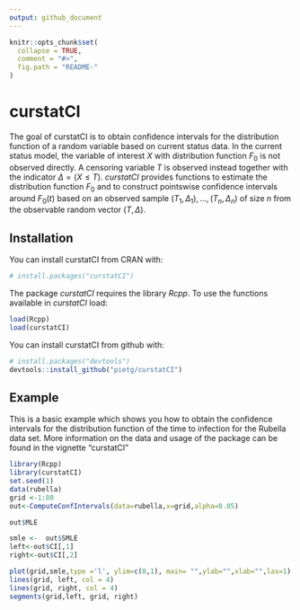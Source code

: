 ```yaml
---
output: github_document
---
```


<!-- README.md is generated from README.Rmd. Please edit that file -->

```r
knitr::opts_chunk$set(
  collapse = TRUE,
  comment = "#>",
  fig.path = "README-"
)
```

# curstatCI

The goal of curstatCI is to obtain confidence intervals for the distribution function of a random variable based on current status data.
In the current status model, the variable of interest $X$ with distribution function $F_0$ is not observed directly. A censoring variable $T$ is observed instead together with the indicator $\Delta = (X \le T)$. *curstatCI* provides functions to estimate the distribution function $F_0$ and to construct pointswise confidence intervals around $F_0(t)$ based on an observed sample $(T_1, \Delta_1),\ldots, (T_n, \Delta_n)$ of size $n$ from the observable random  vector $(T, \Delta)$.


## Installation
You can install curstatCI from CRAN with:
``` r
# install.packages("curstatCI")
```
The package *curstatCI* requires the library *Rcpp*. To use the functions available in *curstatCI* load:

``` r
load(Rcpp)
load(curstatCI)
```


You can install curstatCI from github with:


``` r
# install.packages("devtools")
devtools::install_github("pietg/curstatCI")
```



## Example

This is a basic example which shows you how to obtain the confidence intervals for the distribution function of the time to infection for the Rubella data set. More information on the data and usage of the package can be found in the vignette "curstatCI"

```r
library(Rcpp)
library(curstatCI)
set.seed(1)
data(rubella)
grid <-1:80
out<-ComputeConfIntervals(data=rubella,x=grid,alpha=0.05)

out$MLE

smle <-  out$SMLE
left<-out$CI[,1]
right<-out$CI[,2]

plot(grid,smle,type ='l', ylim=c(0,1), main= "",ylab="",xlab="",las=1)
lines(grid, left, col = 4)
lines(grid, right, col = 4)
segments(grid,left, grid, right)
```

